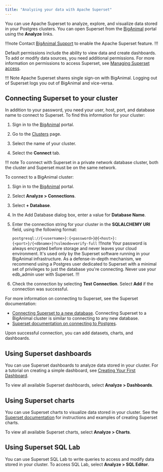 ```yaml
---
title: "Analyzing your data with Apache Superset"
---
```

You can use Apache Superset to analyze, explore, and visualize data stored in your Postgres clusters.
You can open Superset from the [BigAnimal](https://portal.biganimal.com/) portal using the **Analyze** links. 

!!!note
   Contact [BigAnimal Support](../overview/support) to enable the Apache Superset feature. 
!!!

Default permissions include the ability to view data and create dashboards. To add or modify data sources, you need additional permissions. For more information on permissions to access Superset, see [Managing Superset access](../administering_cluster/01a_superset_access).

!!! Note
    Apache Superset shares single sign-on with BigAnimal. Logging out of Superset logs you out of BigAnimal and vice-versa.


## Connecting Superset to your cluster

In addition to your password, you need your user, host, port, and database name to connect to Superset. To find this information for your cluster:

1. Sign in to the [BigAnimal](https://portal.biganimal.com/) portal.

3. Go to the [Clusters](https://portal.biganimal.com/clusters) page.
4. Select the name of your cluster.
5. Select the **Connect** tab.

!!! note
    To connect with Superset in a private network database cluster, both the cluster and Superset must be on the same network. 

To connect to a BigAnimal cluster:

1. Sign in to the [BigAnimal](https://portal.biganimal.com/) portal.

2. Select **Analyze > Connections**.
3. Select **+ Database**.
4. In the Add Database dialog box, enter a value for **Database Name**.
5. Enter the connection string for your cluster in the **SQLALCHEMY URI** field, using the following format:

    `postgresql://{<username>}:{<password>}@{<host>}:{<port>}/{<dbname>}?sslmode=verify-full`
   !!!note
   Your password is always encrypted before storage and never leaves your cloud environment. It's used only by the Superset software running in your BigAnimal infrastructure. As a defense-in-depth mechanism, we recommend using a Postgres user dedicated to Superset with a minimal set of privileges to just the database you're connecting. Never use your edb_admin user with Superset.
   !!!
   
6. Check the connection by selecting **Test Connection**. Select **Add** if the connection was successful.

For more information on connecting to Superset, see the Superset documentation:
- [Connecting Superset to a new database](https://superset.apache.org/docs/Creating%20Charts%20and%20Dashboards/creating-your-first-dashboard/#connecting-to-a-new-database). Connecting Superset to a BigAnimal cluster is similar to connecting to any new database.
- [Superset documentation on connecting to Postgres](https://superset.apache.org/docs/connecting-to-databases/postgres/).


Upon successful connection, you can add datasets, charts, and dashboards.


## Using Superset dashboards

You can use Superset dashboards to analyze data stored in your cluster. For a tutorial on creating a simple dashboard, see [Creating Your First Dashboard](https://superset.apache.org/docs/Creating%20Charts%20and%20Dashboards/creating-your-first-dashboard/).

To view all available Superset dashboards, select **Analyze > Dashboards**.


## Using Superset charts

You can use Superset charts to visualize data stored in your cluster. See the [Superset documentation](https://superset.apache.org/docs/Creating%20Charts%20and%20Dashboards/exploring-data/) for instructions and examples of creating Superset charts.

To view all available Superset charts, select **Analyze > Charts**.


## Using  Superset SQL Lab

You can use Superset SQL Lab to write queries to access and modify data stored in your cluster. To access SQL Lab, select **Analyze > SQL Editor**.






